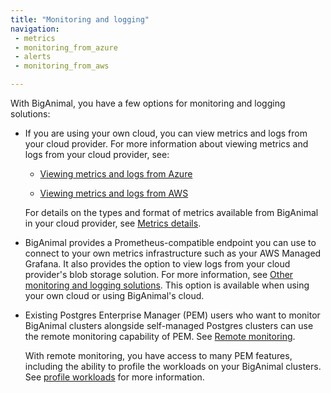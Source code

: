 ```yaml
---
title: "Monitoring and logging"
navigation:
 - metrics
 - monitoring_from_azure
 - alerts
 - monitoring_from_aws

---
```


With BigAnimal, you have a few options for monitoring and logging solutions:

- If you are using your own cloud, you can view metrics and logs from your cloud provider. For more information about viewing metrics and logs from your cloud provider, see:

  - [Viewing metrics and logs from Azure](monitoring_from_azure)

  - [Viewing metrics and logs from AWS](monitoring_from_aws)

  For details on the types and format of metrics available from BigAnimal in your cloud provider, see [Metrics details](metrics).

- BigAnimal provides a Prometheus-compatible endpoint you can use to connect to your own metrics infrastructure such as your AWS Managed Grafana. It also provides the option to view logs from your cloud provider's blob storage solution. For more information, see [Other monitoring and logging solutions](other_monitoring). This option is available when using your own cloud or using BigAnimal's cloud.

- Existing Postgres Enterprise Manager (PEM) users who want to monitor BigAnimal clusters alongside self-managed Postgres clusters can use the remote monitoring capability of PEM. See [Remote monitoring](/pem/latest/pem_admin/02a_pem_remote_monitoring). 

  With remote monitoring, you have access to many PEM features, including the ability to profile the workloads on your BigAnimal clusters. See [profile workloads](/pem/latest/profiling_workloads) for more information.


